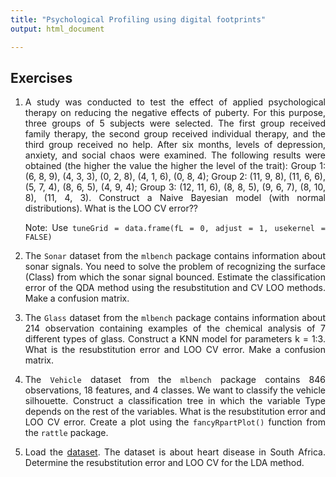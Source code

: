 ```yaml
---
title: "Psychological Profiling using digital footprints"
output: html_document

---
```


<style>
body {
text-align: justify}
</style>

## Exercises
1. A study was conducted to test the effect of applied psychological therapy on reducing the negative effects of puberty. For this purpose, three groups of 5 subjects were selected. The first group received family therapy, the second group received individual therapy, and the third group received no help. After six months, levels of depression, anxiety, and social chaos were examined. The following results were obtained (the higher the value the higher the level of the trait): Group 1: (6, 8, 9), (4, 3, 3), (0, 2, 8), (4, 1, 6), (0, 8, 4); Group 2: (11, 9, 8), (11, 6, 6), (5, 7, 4), (8, 6, 5), (4, 9, 4); Group 3: (12, 11, 6), (8, 8, 5), (9, 6, 7), (8, 10, 8), (11, 4, 3). Construct a Naive Bayesian model (with normal distributions). What is the LOO CV error??

    Note: Use `tuneGrid = data.frame(fL = 0, adjust = 1, usekernel = FALSE)`

2. The `Sonar` dataset from the `mlbench` package contains information about sonar signals. You need to solve the problem of recognizing the surface (Class) from which the sonar signal bounced. Estimate the classification error of the QDA method using the resubstitution and CV LOO methods. Make a confusion matrix.

3. The `Glass` dataset from the `mlbench` package contains information about 214 observation containing examples of the chemical analysis of 7 different types of glass. Construct a KNN model for parameters k = 1:3. What is the resubstitution error and LOO CV error. Make a confusion matrix.

4. The `Vehicle` dataset from the `mlbench` package contains 846 observations, 18 features, and 4 classes. We want to classify the vehicle silhouette. Construct a classification tree in which the variable Type depends on the rest of the variables. What is the resubstitution error and LOO CV error. Create a plot using the `fancyRpartPlot()` function from the `rattle` package.

5. Load the [dataset](http://www-stat.stanford.edu/~tibs/ElemStatLearn/datasets/SAheart.data). The dataset is about heart disease in South Africa. Determine the resubstitution error and LOO CV for the LDA method.
